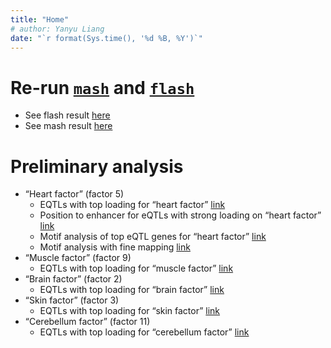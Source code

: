 ```yaml
---
title: "Home"
# author: Yanyu Liang
date: "`r format(Sys.time(), '%d %B, %Y')`"
---
```


# Re-run [`mash`](https://github.com/stephenslab/mashr) and [`flash`](https://github.com/stephenslab/flashr)

* See flash result [here](run_flashr.html)
* See mash result [here](run_mashr.html)

# Preliminary analysis

* "Heart factor" (factor 5)
    - EQTLs with top loading for "heart factor" [link](preliminary_flash_mash.html)
    - Position to enhancer for eQTLs with strong loading on "heart factor" [link](position_to_enhancer.html)
    - Motif analysis of top eQTL genes for "heart factor" [link](motif_analysis.html)
    - Motif analysis with fine mapping [link](motif_analysis_fine_mapping.html)

* "Muscle factor" (factor 9)
    - EQTLs with top loading for "muscle factor" [link](preliminary_flash_mash_f9.html)

* "Brain factor" (factor 2)
    - EQTLs with top loading for "brain factor" [link](preliminary_flash_mash_f2.html)

* "Skin factor" (factor 3)
    - EQTLs with top loading for "skin factor" [link](preliminary_flash_mash_f3.html)
    
* "Cerebellum factor" (factor 11)
    - EQTLs with top loading for "cerebellum factor" [link](preliminary_flash_mash_f11.html)